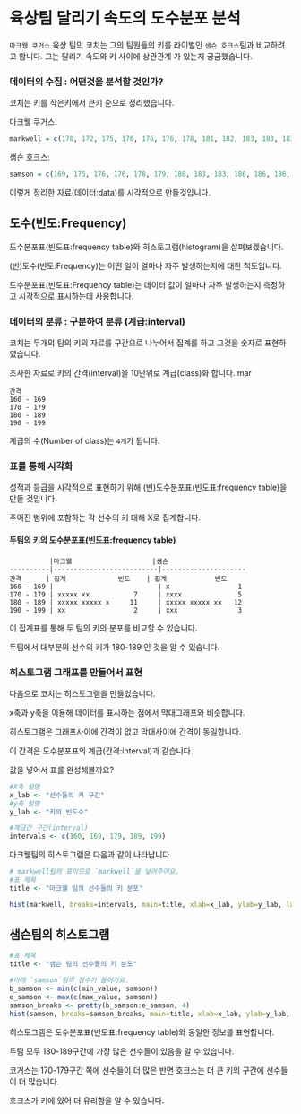 # 육상팀 달리기 속도의 도수분포 분석

`마크웹 쿠거스` 육상 팀의 코치는 그의 팀원들의 키를 라이벌인 `샘슨 호크스`팀과 비교하려고 합니다. 그는 달리기 속도와 키 사이에 상관관계 가 있는지 궁금했습니다.



### 데이터의 수집 : 어떤것을 분석할 것인가?

코치는 키를 작은키에서 큰키 순으로 정리했습니다.

마크웰 쿠거스:

```r
markwell = c(170, 172, 175, 176, 176, 176, 178, 181, 182, 183, 183, 183, 185, 185, 187, 188, 188, 189, 190, 195)
```

샘슨 호크스:

```r
samson = c(169, 175, 176, 176, 178, 179, 180, 183, 183, 186, 186, 186, 187, 187, 187, 187, 187, 188, 190, 191, 192)
```

이렇게 정리한 자료(데이터:data)를 시각적으로 만들것입니다.


## 도수(빈도:Frequency)

도수분포표(빈도표:frequency table)와 히스토그램(histogram)을 살펴보겠습니다.

(빈)도수(빈도:Frequency)는 어떤 일이 얼마나 자주 발생하는지에 대한 척도입니다. 

도수분포표(빈도표:Frequency table)는 데이터 값이 얼마나 자주 발생하는지 측정하고 시각적으로 표시하는데 사용합니다.


### 데이터의 분류 : 구분하여 분류 (계급:interval)
코치는 두개의 팀의 키의 자료를 구간으로 나누어서 집계를 하고 그것을 숫자로 표현하였습니다. 

조사한 자료로 키의 간격(interval)을 10단위로 계급(class)화 합니다. mar
```
간격      
160 - 169  
170 - 179  
180 - 189  
190 - 199 

```
계급의 수(Number of class)는 `4개`가 됩니다.

### 표를 통해 시각화

성적과 등급을 시각적으로 표현하기 위해 (빈)도수분포표(빈도표:frequency table)을 만들 것입니다.

주어진 범위에 포함하는 각 선수의 키 대해 X로 집계합니다. 


#### 두팀의 키의 도수분포표(빈도표:frequency table)

```       
          |마크웰                    |샘슨 
----------|--------------------------|---------------------          
간격      | 집계             빈도    | 집계            빈도 
160 - 169 |                          | x                 1 
170 - 179 | xxxxx xx           7     | xxxx              5 
180 - 189 | xxxxx xxxxx x     11     | xxxxx xxxxx xx   12 
190 - 199 | xx                 2     | xxx               3 
```

이 집계표를 통해 두 팀의 키의 분포를 비교할 수 있습니다. 

두팀에서 대부분의 선수의 키가 180-189 인 것을 알 수 있습니다. 

### 히스토그램 그래프를 만들어서 표현

다음으로 코치는 히스토그램을 만들었습니다.

x축과 y축을 이용해 데이터를 표시하는 점에서 막대그래프와 비슷합니다.

히스토그램은 그래프사이에 간격이 없고 막대사이에 간격이 동일합니다.

이 간격은 도수분포표의 계급(간격:interval)과 같습니다.

값을 넣어서 표를 완성해볼까요?
```r
#X축 설명
x_lab <- "선수들의 키 구간"
#y축 설명
y_lab <- "키의 빈도수"

#계급간 구간(interval)
intervals <- c(160, 169, 179, 189, 199)

```

마크웰팀의 히스토그램은 다음과 같이 나타납니다. 
```r
# markwell팀의 표이므로 `markwell`을 넣어주어요.
#표 제목
title <- "마크웰 팀의 선수들의 키 분포"

hist(markwell, breaks=intervals, main=title, xlab=x_lab, ylab=y_lab, labels=T)
```
## 샘슨팀의 히스토그램
```r
#표 제목
title <- "샘슨 팀의 선수들의 키 분포"

#아래 `samson`팀의 점수가 들어가요.   
b_samson <- min(c(min_value, samson))
e_samson <- max(c(max_value, samson))
samson_breaks <- pretty(b_samson:e_samson, 4)
hist(samson, breaks=samson_breaks, main=title, xlab=x_lab, ylab=y_lab, labels=T)
```



히스토그램은 도수분포표(빈도표:frequency table)와 동일한 정보를 표현합니다.

두팀 모두 180-189구간에 가장 많은 선수들이 있음을 알 수 있습니다.

코거스는 170-179구간 쪽에 선수들이 더 많은 반면 호크스는 더 큰 키의 구간에 선수들이 더 많습니다.  

호크스가 키에 있어 더 유리함을 알 수 있습니다.

